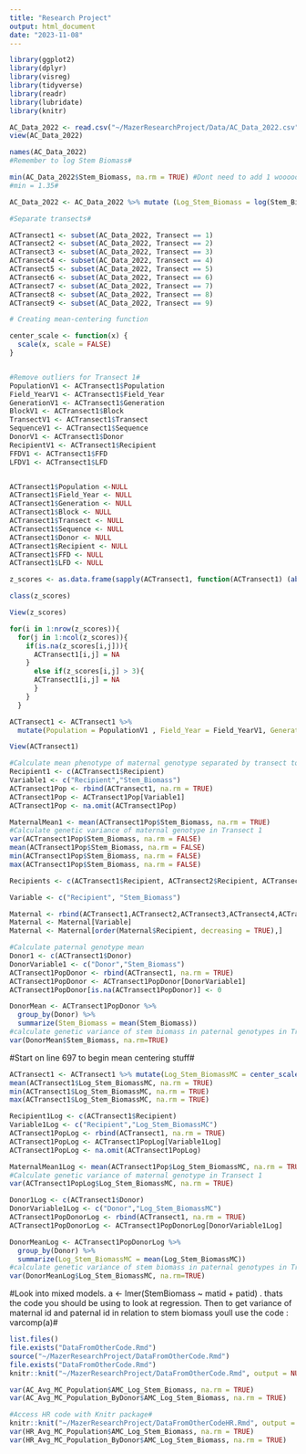 ```yaml
---
title: "Research Project"
output: html_document
date: "2023-11-08"
---
```

```r

library(ggplot2)
library(dplyr)
library(visreg)
library(tidyverse)
library(readr)
library(lubridate)
library(knitr)
```

```r
AC_Data_2022 <- read.csv("~/MazerResearchProject/Data/AC_Data_2022.csv")
view(AC_Data_2022)
```

```r
names(AC_Data_2022)
#Remember to log Stem Biomass#

min(AC_Data_2022$Stem_Biomass, na.rm = TRUE) #Dont need to add 1 wooooo#
#min = 1.35#

AC_Data_2022 <- AC_Data_2022 %>% mutate (Log_Stem_Biomass = log(Stem_Biomass))
```
```r
#Separate transects#

ACTransect1 <- subset(AC_Data_2022, Transect == 1)
ACTransect2 <- subset(AC_Data_2022, Transect == 2)
ACTransect3 <- subset(AC_Data_2022, Transect == 3)
ACTransect4 <- subset(AC_Data_2022, Transect == 4)
ACTransect5 <- subset(AC_Data_2022, Transect == 5)
ACTransect6 <- subset(AC_Data_2022, Transect == 6)
ACTransect7 <- subset(AC_Data_2022, Transect == 7)
ACTransect8 <- subset(AC_Data_2022, Transect == 8)
ACTransect9 <- subset(AC_Data_2022, Transect == 9)

# Creating mean-centering function

center_scale <- function(x) {
  scale(x, scale = FALSE)
}



```

```r
#Remove outliers for Transect 1#
PopulationV1 <- ACTransect1$Population 
Field_YearV1 <- ACTransect1$Field_Year
GenerationV1 <- ACTransect1$Generation
BlockV1 <- ACTransect1$Block
TransectV1 <- ACTransect1$Transect
SequenceV1 <- ACTransect1$Sequence
DonorV1 <- ACTransect1$Donor
RecipientV1 <- ACTransect1$Recipient
FFDV1 <- ACTransect1$FFD
LFDV1 <- ACTransect1$LFD


ACTransect1$Population <-NULL
ACTransect1$Field_Year <- NULL
ACTransect1$Generation <- NULL
ACTransect1$Block <- NULL
ACTransect1$Transect <- NULL
ACTransect1$Sequence <- NULL
ACTransect1$Donor <- NULL
ACTransect1$Recipient <- NULL
ACTransect1$FFD <- NULL
ACTransect1$LFD <- NULL

z_scores <- as.data.frame(sapply(ACTransect1, function(ACTransect1) (abs(ACTransect1-mean(ACTransect1, na.rm = TRUE))/sd(ACTransect1, na.rm = TRUE))))

class(z_scores)

View(z_scores) 

for(i in 1:nrow(z_scores)){
  for(j in 1:ncol(z_scores)){
    if(is.na(z_scores[i,j])){
      ACTransect1[i,j] = NA
    }
      else if(z_scores[i,j] > 3){
      ACTransect1[i,j] = NA
      }
    }
  }

ACTransect1 <- ACTransect1 %>% 
  mutate(Population = PopulationV1 , Field_Year = Field_YearV1, Generation = GenerationV1, Block = BlockV1, Transect = TransectV1, Sequence = SequenceV1, Donor = DonorV1, Recipient = RecipientV1, FFD = FFDV1, LFD = LFDV1, .before = Left_Or_Right, )

View(ACTransect1)
```


```r
#Calculate mean phenotype of maternal genotype separated by transect to account for environmental effects on each transect#
Recipient1 <- c(ACTransect1$Recipient)
Variable1 <- c("Recipient","Stem_Biomass")
ACTransect1Pop <- rbind(ACTransect1, na.rm = TRUE)
ACTransect1Pop <- ACTransect1Pop[Variable1]
ACTransect1Pop <- na.omit(ACTransect1Pop)

MaternalMean1 <- mean(ACTransect1Pop$Stem_Biomass, na.rm = TRUE)
#Calculate genetic variance of maternal genotype in Transect 1
var(ACTransect1Pop$Stem_Biomass, na.rm = FALSE)
mean(ACTransect1Pop$Stem_Biomass, na.rm = FALSE)
min(ACTransect1Pop$Stem_Biomass, na.rm = FALSE)
max(ACTransect1Pop$Stem_Biomass, na.rm = FALSE)
```


```r
Recipients <- c(ACTransect1$Recipient, ACTransect2$Recipient, ACTransect3$Recipient, ACTransect4$Recipient, ACTransect5$Recipient, ACTransect6$Recipient, ACTransect7$Recipient, ACTransect8$Recipient, ACTransect9$Recipient)

Variable <- c("Recipient", "Stem_Biomass")

Maternal <- rbind(ACTransect1,ACTransect2,ACTransect3,ACTransect4,ACTransect5,ACTransect6,ACTransect7,ACTransect8, ACTransect9)
Maternal <- Maternal[Variable]
Maternal <- Maternal[order(Maternal$Recipient, decreasing = TRUE),]
```

```r
#Calculate paternal genotype mean
Donor1 <- c(ACTransect1$Donor)
DonorVariable1 <- c("Donor","Stem_Biomass")
ACTransect1PopDonor <- rbind(ACTransect1, na.rm = TRUE)
ACTransect1PopDonor <- ACTransect1PopDonor[DonorVariable1]
ACTransect1PopDonor[is.na(ACTransect1PopDonor)] <- 0

DonorMean <- ACTransect1PopDonor %>%
  group_by(Donor) %>%
  summarize(Stem_Biomass = mean(Stem_Biomass))
#calculate genetic variance of stem biomass in paternal genotypes in Transect 1
var(DonorMean$Stem_Biomass, na.rm=TRUE)
```

#Start on line 697 to begin mean centering stuff#
```r
ACTransect1 <- ACTransect1 %>% mutate(Log_Stem_BiomassMC = center_scale(Log_Stem_Biomass))
mean(ACTransect1$Log_Stem_BiomassMC, na.rm = TRUE)
min(ACTransect1$Log_Stem_BiomassMC, na.rm = TRUE)
max(ACTransect1$Log_Stem_BiomassMC, na.rm = TRUE)

Recipient1Log <- c(ACTransect1$Recipient)
Variable1Log <- c("Recipient","Log_Stem_BiomassMC")
ACTransect1PopLog <- rbind(ACTransect1, na.rm = TRUE)
ACTransect1PopLog <- ACTransect1PopLog[Variable1Log]
ACTransect1PopLog <- na.omit(ACTransect1PopLog)

MaternalMean1Log <- mean(ACTransect1Pop$Log_Stem_BiomassMC, na.rm = TRUE)
#Calculate genetic variance of maternal genotype in Transect 1
var(ACTransect1PopLog$Log_Stem_BiomassMC, na.rm = TRUE)

Donor1Log <- c(ACTransect1$Donor)
DonorVariable1Log <- c("Donor","Log_Stem_BiomassMC")
ACTransect1PopDonorLog <- rbind(ACTransect1, na.rm = TRUE)
ACTransect1PopDonorLog <- ACTransect1PopDonorLog[DonorVariable1Log]

DonorMeanLog <- ACTransect1PopDonorLog %>%
  group_by(Donor) %>%
  summarize(Log_Stem_BiomassMC = mean(Log_Stem_BiomassMC))
#calculate genetic variance of stem biomass in paternal genotypes in Transect 1
var(DonorMeanLog$Log_Stem_BiomassMC, na.rm=TRUE)
```
#Look into mixed models. a <- lmer(StemBiomass ~ matid + patid) . thats the code you should be using to look at regression. Then to get variance of maternal id and paternal id in relation to stem biomass youll use the code : varcomp(a)#

```r
list.files()
file.exists("DataFromOtherCode.Rmd")
source("~/MazerResearchProject/DataFromOtherCode.Rmd")
file.exists("DataFromOtherCode.Rmd")
knitr::knit("~/MazerResearchProject/DataFromOtherCode.Rmd", output = NULL)

var(AC_Avg_MC_Population$AMC_Log_Stem_Biomass, na.rm = TRUE)
var(AC_Avg_MC_Population_ByDonor$AMC_Log_Stem_Biomass, na.rm = TRUE)
```
```r
#Access HR code with Knitr package#
knitr::knit("~/MazerResearchProject/DataFromOtherCodeHR.Rmd", output = NULL)
var(HR_Avg_MC_Population$AMC_Log_Stem_Biomass, na.rm = TRUE)
var(HR_Avg_MC_Population_ByDonor$AMC_Log_Stem_Biomass, na.rm = TRUE)
```

